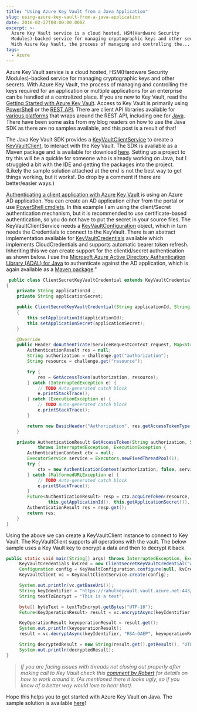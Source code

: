 ```yaml
---
title: "Using Azure Key Vault from a Java Application"
slug: using-azure-key-vault-from-a-java-application
date: 2016-02-27T00:00:00.000Z
excerpt: >-
  Azure Key Vault service is a cloud hosted, HSM(Hardware Security
  Modules)-backed service for managing cryptographic keys and other secrets.
  With Azure Key Vault, the process of managing and controlling the...
tags:
  - Azure
---
```

Azure Key Vault service is a cloud hosted, HSM(Hardware Security Modules)-backed service for managing cryptographic keys and other secrets. With Azure Key Vault, the process of managing and controlling the keys required for an application or multiple applications for an enterprise can be handled at a centralized place. If you are new to Key Vault, read the [Getting Started with Azure Key Vault](/blog/getting-started-with-azure-key-vault/). Access to Key Vault is primarily using [PowerShell](https://msdn.microsoft.com/en-us/library/dn868052.aspx) or the [REST API](https://msdn.microsoft.com/en-us/library/azure/dn903609.aspx). There are client API libraries available for [various platforms](https://github.com/Azure) that wraps around the REST API, including one for [Java](https://github.com/Azure/azure-sdk-for-java/tree/master/azure-keyvault). There have been some asks from my blog readers on how to use the Java SDK as there are no samples available, and this post is a result of that!

The Java Key Vault SDK provides a [KeyVaultClientService](https://github.com/Azure/azure-sdk-for-java/blob/8bd59520544cf7471f8b3c2e3f9e577e68ff2852/services/keyvault/azure-keyvault/src/main/java/com/microsoft/azure/keyvault/KeyVaultClientService.java) to create a [KeyVaultClient](https://github.com/Azure/azure-sdk-for-java/blob/8bd59520544cf7471f8b3c2e3f9e577e68ff2852/services/keyvault/azure-keyvault/src/main/java/com/microsoft/azure/keyvault/KeyVaultInternalClientImpl.java), to interact with the Key Vault. The SDK is available as a Maven package and is available for download [here](http://search.maven.org/#search%7Cga%7C1%7Ckeyvault). Setting up a project to try this will be a quickie for someone who is already working on Java, but I struggled a bit with the IDE and getting the packages into the project. (Likely the sample solution attached at the end is not the best way to get things working, but it works!. Do drop by a comment if there are better/easier ways.)

[Authenticating a client application with Azure Key Vault](/blog/authenticating-a-client-application-with-azure-key-vault/) is using an Azure AD application. You can create an AD application either from the portal or use [PowerShell cmdlets](/blog/how-the-deprecation-of-switch-azuremode-affects-azure-key-vault/). In this example I am using the client/Secret authentication mechanism, but it is recommended to use certificate-based authentication, so you do not have to put the secret in your source files. The KeyVaultClientService needs a [KeyVaultConfiguration](https://github.com/Azure/azure-sdk-for-java/blob/8bd59520544cf7471f8b3c2e3f9e577e68ff2852/services/keyvault/azure-keyvault/src/main/java/com/microsoft/azure/keyvault/KeyVaultConfiguration.java) object, which in turn needs the Credentials to connect to the KeyVault. There is an abstract implementation available for [KeyVaultCredentials](https://github.com/Azure/azure-sdk-for-java/blob/8bd59520544cf7471f8b3c2e3f9e577e68ff2852/services/keyvault/azure-keyvault/src/main/java/com/microsoft/azure/keyvault/authentication/KeyVaultCredentials.java) available which implements CloudCredentials and supports automatic bearer token refresh. Inheriting this we can create support for the clientid/secret authentication as shown below. I use the [Microsoft Azure Active Directory Authentication Library (ADAL) for Java](https://github.com/AzureAD/azure-activedirectory-library-for-java) to authenticate against the AD application, which is again available as a [Maven package](http://search.maven.org/#search%7Cga%7C1%7Cg%3A%22com.microsoft.aad")."

```java
 public class ClientSecretKeyVaultCredential extends KeyVaultCredentials
{
	private String applicationId ;
	private String applicationSecret;

	public ClientSecretKeyVaultCredential(String applicationId, String applicationSecret)
	{
		this.setApplicationId(applicationId);
		this.setApplicationSecret(applicationSecret);
	}

	@Override
	public Header doAuthenticate(ServiceRequestContext request, Map<String, String> challenge) {
		AuthenticationResult res = null;
		String authorization = challenge.get("authorization");
		String resource = challenge.get("resource");

		try {
			res = GetAccessToken(authorization, resource);
		} catch (InterruptedException e) {
			// TODO Auto-generated catch block
			e.printStackTrace();
		} catch (ExecutionException e) {
			// TODO Auto-generated catch block
			e.printStackTrace();
		}

		return new BasicHeader("Authorization", res.getAccessTokenType() + " " + res.getAccessToken());
	}

	private AuthenticationResult GetAccessToken(String authorization, String resource)
			throws InterruptedException, ExecutionException {
		AuthenticationContext ctx = null;
		ExecutorService service = Executors.newFixedThreadPool(1);
		try {
			ctx = new AuthenticationContext(authorization, false, service);
		} catch (MalformedURLException e) {
			// TODO Auto-generated catch block
			e.printStackTrace();
		}
		Future<AuthenticationResult> resp = ctx.acquireToken(resource, new ClientCredential(
				this.getApplicationId(), this.getApplicationSecret()), null);
		AuthenticationResult res = resp.get();
		return res;
	}
}


```

Using the above we can create a KeyVaultClient instance to connect to Key Vault. The KeyVaultClient supports all operations with the vault. The below sample uses a Key Vault key to encrypt a data and then to decrypt it back.

```java
public static void main(String[] args) throws InterruptedException, ExecutionException, URISyntaxException, UnsupportedEncodingException {
     KeyVaultCredentials kvCred = new ClientSecretKeyVaultCredential("AD Application ID", "AD Application Secret");
     Configuration config = KeyVaultConfiguration.configure(null, kvCred);
     KeyVaultClient vc = KeyVaultClientService.create(config);

     System.out.println(vc.getBaseUri());
     String keyIdentifier = "https://rahulkeyvault.vault.azure.net:443/keys/NewKey";
     String textToEncrypt = "This is a test";

     byte[] byteText = textToEncrypt.getBytes("UTF-16");
     Future<KeyOperationResult> result = vc.encryptAsync(keyIdentifier, JsonWebKeyEncryptionAlgorithm.RSAOAEP, byteText);

     KeyOperationResult keyoperationResult = result.get();
     System.out.println(keyoperationResult);
     result = vc.decryptAsync(keyIdentifier, "RSA-OAEP", keyoperationResult.getResult());

     String decryptedResult = new String(result.get().getResult(), "UTF-16");
     System.out.println(decryptedResult);
}

```

> _If you are facing issues with threads not closing out properly after making call to Key Vault check this [comment by Robert](/blog/using-azure-key-vault-from-a-java-application/#comment-2693376641) for details on how to work around it. (As mentioned there it looks ugly, so if you know of a better way would love to hear that)._

Hope this helps you to get started with Azure Key Vault on Java. The sample solution is available [here](https://github.com/rahulpnath/Blog/tree/master/AzureKeyVaultUsingJavaClient)!
